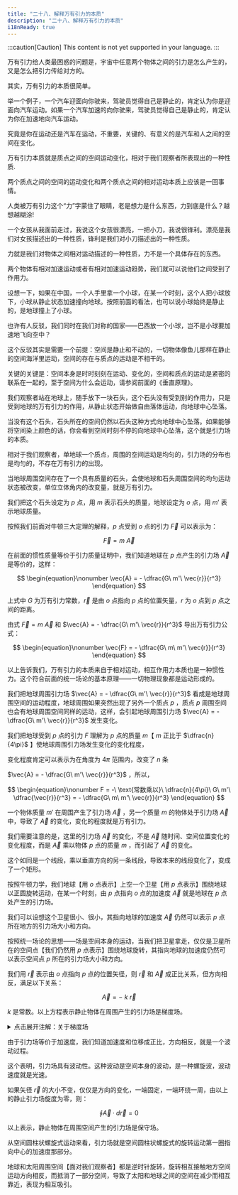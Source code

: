 ```yaml
---
title: "二十八、解释万有引力的本质"
description: "二十八、解释万有引力的本质"
i18nReady: true
---
```


:::caution[Caution]
This content is not yet supported in your language.
:::



万有引力给人类最困惑的问题是，宇宙中任意两个物体之间的引力是怎么产生的，又是怎么把引力传给对方的。

其实，万有引力的本质很简单。

举一个例子，一个汽车迎面向你驶来，驾驶员觉得自己是静止的，肯定认为你是迎面向汽车运动。如果一个汽车加速的向你驶来，驾驶员觉得自己是静止的，肯定认为你在加速地向汽车运动。

究竟是你在运动还是汽车在运动，不重要，关键的、有意义的是汽车和人之间的空间在变化。

万有引力本质就是质点之间的空间运动变化，相对于我们观察者所表现出的一种性质.

两个质点之间的空间的运动变化和两个质点之间的相对运动本质上应该是一回事情。

人类被万有引力这个“力”字蒙住了眼睛，老是想力是什么东西，力到底是什么？越想越糊涂!

一个女孩从我面前走过，我说这个女孩很漂亮，一把小刀，我说很锋利。漂亮是我们对女孩描述出的一种性质，锋利是我们对小刀描述出的一种性质。

力就是我们对物体之间相对运动描述的一种性质，力不是一个具体存在的东西。

两个物体有相对加速运动或者有相对加速运动趋势，我们就可以说他们之间受到了作用力。

设想一下，如果在中国，一个人手里拿一个小球，在某一个时刻，这个人把小球放下，小球从静止状态加速撞向地球。按照前面的看法，也可以说小球始终是静止的，是地球撞上了小球。

也许有人反驳，我们同时在我们对称的国家——巴西放一个小球，岂不是小球要加速地飞向空中？

这个反驳其实是需要一个前提：空间是静止和不动的，一切物体像鱼儿那样在静止的空间海洋里运动，空间的存在与质点的运动是不相干的。

关键的关键是：空间本身是时时刻刻在运动、变化的，空间和质点的运动是紧密的联系在一起的，至于空间为什么会运动，请参阅前面的《垂直原理》。

我们观察者站在地球上，随手放下一块石头，这个石头没有受到别的作用力，只是受到地球的万有引力的作用，从静止状态开始做自由落体运动，向地球中心坠落。

当没有这个石头，石头所在的空间仍然以石头这种方式向地球中心坠落。如果能够将空间染上颜色的话，你会看到空间时刻不停的向地球中心坠落，这个就是引力场的本质。

相对于我们观察者，单地球一个质点，周围的空间运动是均匀的，引力场的分布也是均匀的，不存在万有引力的出现。

当地球周围空间存在了一个具有质量的石头，会使地球和石头周围空间的均匀运动状态被改变，单位立体角内的改变量，就是万有引力。

我们把这个石头设定为 $p$ 点，用 $m$ 表示石头的质量，地球设定为 $o$ 点，用 $m'$ 表示地球质量。

按照我们前面对牛顿三大定理的解释，$p$ 点受到 $o$ 点的引力 $\vec{F}$ 可以表示为：

$$
\begin{equation}\nonumber
\vec{F} = m\ \vec{A}
\end{equation}
$$

在前面的惯性质量等价于引力质量证明中，我们知道地球在 $p$ 点产生的引力场 $\vec{A}$ 是等价的，这样：

$$
\begin{equation}\nonumber
\vec{A} = - \dfrac{G\ m'\ \vec{r}}{r^3}
\end{equation}
$$

上式中  $G$ 为万有引力常数，$\vec{r}$ 是由 $o$ 点指向 $p$ 点的位置矢量，$r$ 为 $o$ 点到 $p$ 点之间的距离。

由式 $\vec{F} = m\ \vec{A}$ 和 $\vec{A} = - \dfrac{G\ m'\ \vec{r}}{r^3}$ 导出万有引力公式：

$$
\begin{equation}\nonumber
\vec{F} = - \dfrac{G\ m\ m'\ \vec{r}}{r^3}
\end{equation}
$$

以上告诉我们，万有引力的本质来自于相对运动，相互作用力本质也是一种惯性力。这个符合前面的统一场论的基本原理——一切物理现象都是运动形成的。

我们把地球周围引力场 $\vec{A} = - \dfrac{G\ m'\ \vec{r}}{r^3}$ 看成是地球周围空间的运动程度，地球周围如果突然出现了另外一个质点 $p$ ，质点 $p$ 周围空间也会有地球周围空间同样的运动，这样，会引起地球周围引力场 $\vec{A} = - \dfrac{G\ m'\ \vec{r}}{r^3}$  发生变化。

我们把地球受到 $p$ 点的引力 $F$ 理解为 $p$ 点的质量 $m$【 $m$ 正比于 $\dfrac{n}{4\pi}$ 】使地球周围引力场发生变化的变化程度，

变化程度肯定可以表示为在角度为 $4\pi$ 范围内，改变了 $n$ 条

$\vec{A} = - \dfrac{G\ m'\ \vec{r}}{r^3}$ ，所以，

$$
\begin{equation}\nonumber
F = -\ \text{常数乘以}\ \dfrac{n}{4\pi}\ G\ m'\ \dfrac{\vec{r}}{r^3} = - \dfrac{G\ m\ m'\ \vec{r}}{r^3}
\end{equation}
$$

一个物体质量 $m'$ 在周围产生了引力场 $\vec{A}$ ，另一个质量 $m$ 的物体处于引力场 $\vec{A}$ 中，导致了 $\vec{A}$ 的变化，变化的程度就是万有引力。

我们需要注意的是，这里的引力场 $\vec{A}$ 的变化，不是 $\vec{A}$ 随时间、空间位置变化的变化程度，而是 $\vec{A}$ 乘以物体 $p$ 点的质量 $m$ ，而引起了 $\vec{A}$ 的变化。

这个如同是一个线段，乘以垂直方向的另一条线段，导致本来的线段变化了，变成了一个矩形。

按照牛顿力学，我们地球【用 $o$ 点表示】上空一个卫星【用 $p$ 点表示】围绕地球以正圆旋转运动，在某一个时刻，由 $p$ 点指向 $o$ 点的加速度 $\vec{A}$ 就是地球在 $p$ 点处产生的引力场。

我们可以设想这个卫星很小、很小，其指向地球的加速度 $\vec{A}$ 仍然可以表示 $p$ 点所在地方的引力场大小和方向。

按照统一场论的思想——场是空间本身的运动，当我们把卫星拿走，仅仅是卫星所在的空间点【我们仍然用 $p$ 点表示】围绕地球旋转，其指向地球的加速度仍然可以表示空间点 $p$ 所在的引力场大小和方向。

我们用 $\vec{r}$ 表示由 $o$ 点指向 $p$ 点的位置矢径，则 $\vec{r}$ 和 $\vec{A}$ 成正比关系，但方向相反，满足以下关系：

$$
\begin{equation}\nonumber
\vec{A} = -\ k\ \vec{r}
\end{equation}
$$

$k$ 是常数。以上方程表示静止物体在周围产生的引力场是梯度场。

<details>
  <summary class="custom-summary">点击展开注解：关于梯度场</summary>
  <Aside title="注解">
    梯度场又称势场，可参考  “<a href="https://pan.baidu.com/s/14if0AaMRdByVgxAt5ONaoQ?pwd=bv59" target="_blank" rel="noopener noreferrer">同济大学《高等数学》（第七版）下册</a>” p110 进行更深入的了解。
    <div style="text-align: right;">
      _由 **<a href="mailto:bzsgbq@163.com" target="_blank" rel="noopener noreferrer">RainDream</a>** 添加_
    </div>
  </Aside>
</details>

由于引力场等价于加速度，我们知道加速度和位移成正比，方向相反，就是一个波动过程。

这个表明，引力场具有波动性。这种波动是空间本身的波动，是一种螺旋波，波动速度就是光速。

如果矢径 $\vec{r}$ 的大小不变，仅仅是方向的变化，一端固定，一端环绕一周，由以上的静止引力场旋度为零，则：

$$
\begin{equation}\nonumber
\oint \vec{A} \cdot d\vec{r} = 0
\end{equation}
$$

以上表示，静止物体在周围空间产生的引力场是保守场。

从空间圆柱状螺旋式运动来看，引力场就是空间圆柱状螺旋式的旋转运动第一圈指向中心的加速度那部分。

地球和太阳周围空间【面对我们观察者】都是逆时针旋转，旋转相互接触地方空间运动方向相反，而抵消了一部分空间，导致了太阳和地球之间的空间在减少而相互靠近，表现为相互吸引。

<Image src={Section281} alt="" class=""  style="margin:0 auto;"/>
